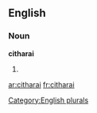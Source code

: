 
==English==

===Noun===
'''citharai'''

# {{plural of|[[cithara]]}}

[[Category:English plurals]]

[[ar:citharai]]
[[fr:citharai]]